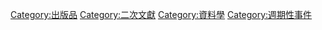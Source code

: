 {{catmore}}
[[Category:出版品|Category:出版品]]
[[Category:二次文獻|Category:二次文獻]]
[[Category:資料學|Category:資料學]]
[[Category:週期性事件|Category:週期性事件]]